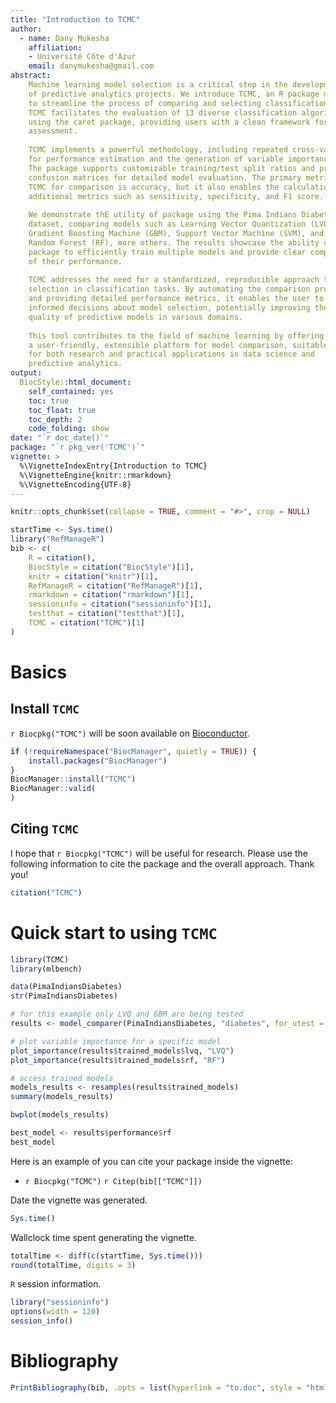 ---
title: "Introduction to TCMC"
author: 
  - name: Dany Mukesha
    affiliation:
    - Université Côte d'Azur
    email: danymukesha@gmail.com
abstract: 
    Machine learning model selection is a critical step in the development 
    of predictive analytics projects. We introduce TCMC, an R package made 
    to streamline the process of comparing and selecting classification models.
    TCMC facilitates the evaluation of 13 diverse classification algorithms 
    using the caret package, providing users with a clean framework for model
    assessment.
    
    TCMC implements a powerful methodology, including repeated cross-validation
    for performance estimation and the generation of variable importance plots. 
    The package supports customizable training/test split ratios and produces 
    confusion matrices for detailed model evaluation. The primary metric of 
    TCMC for comparison is accuracy, but it also enables the calculation of 
    additional metrics such as sensitivity, specificity, and F1 score.
    
    We demonstrate thE utility of package using the Pima Indians Diabetes 
    dataset, comparing models such as Learning Vector Quantization (LVQ), 
    Gradient Boosting Machine (GBM), Support Vector Machine (SVM), and 
    Random Forest (RF), more others. The results showcase the ability of 
    package to efficiently train multiple models and provide clear comparisons
    of their performance.
    
    TCMC addresses the need for a standardized, reproducible approach to model
    selection in classification tasks. By automating the comparison process 
    and providing detailed performance metrics, it enables the user to make 
    informed decisions about model selection, potentially improving the overall 
    quality of predictive models in various domains.
    
    This tool contributes to the field of machine learning by offering 
    a user-friendly, extensible platform for model comparison, suitable 
    for both research and practical applications in data science and 
    predictive analytics.
output: 
  BiocStyle::html_document:
    self_contained: yes
    toc: true
    toc_float: true
    toc_depth: 2
    code_folding: show
date: "`r doc_date()`"
package: "`r pkg_ver('TCMC')`"
vignette: >
  %\VignetteIndexEntry{Introduction to TCMC}
  %\VignetteEngine{knitr::rmarkdown}
  %\VignetteEncoding{UTF-8}  
---

```{r setup, include = FALSE}
knitr::opts_chunk$set(collapse = TRUE, comment = "#>", crop = NULL)
```

```{r vignetteSetup, echo=FALSE, message=FALSE, warning = FALSE}
startTime <- Sys.time()
library("RefManageR")
bib <- c(
    R = citation(),
    BiocStyle = citation("BiocStyle")[1],
    knitr = citation("knitr")[1],
    RefManageR = citation("RefManageR")[1],
    rmarkdown = citation("rmarkdown")[1],
    sessioninfo = citation("sessioninfo")[1],
    testthat = citation("testthat")[1],
    TCMC = citation("TCMC")[1]
)
```

# Basics

## Install `TCMC`

`r Biocpkg("TCMC")` will be soon available on 
[Bioconductor](http://bioconductor.org). 

```{r "install", eval = FALSE}
if (!requireNamespace("BiocManager", quietly = TRUE)) {
    install.packages("BiocManager")
}
BiocManager::install("TCMC")
BiocManager::valid(
)
```

## Citing `TCMC`

I hope that `r Biocpkg("TCMC")` will be useful for research. 
Please use the following information to cite the package 
and the overall approach. Thank you!

```{r "citation"}
citation("TCMC")
```

# Quick start to using `TCMC`

```{r "start", message=FALSE}
library(TCMC)
library(mlbench)
```

```{r data}
data(PimaIndiansDiabetes)
str(PimaIndiansDiabetes)
```


```{r model, message=FALSE, warning=FALSE}
# for this example only LVQ and GBM are being tested
results <- model_comparer(PimaIndiansDiabetes, "diabetes", for_utest = TRUE)
```

```{r plot_vip}
# plot variable importance for a specific model
plot_importance(results$trained_models$lvq, "LVQ")
plot_importance(results$trained_models$rf, "RF")
```

```{r assess}
# access trained models
models_results <- resamples(results$trained_models)
summary(models_results)
```
```{r plot_acc}
bwplot(models_results)
```

```{r best_model}
best_model <- results$performance$rf
best_model
```

Here is an example of you can cite your package inside the vignette:

* `r Biocpkg("TCMC")` `r Citep(bib[["TCMC"]])`

Date the vignette was generated.

```{r reproduce1, echo=FALSE}
Sys.time()
```

Wallclock time spent generating the vignette.

```{r reproduce2, echo=FALSE}
totalTime <- diff(c(startTime, Sys.time()))
round(totalTime, digits = 3)
```

`R` session information.

```{r reproduce3, echo=FALSE}
library("sessioninfo")
options(width = 120)
session_info()
```

# Bibliography

```{r vignetteBiblio, results = "asis", echo = FALSE}
PrintBibliography(bib, .opts = list(hyperlink = "to.doc", style = "html"))
```
